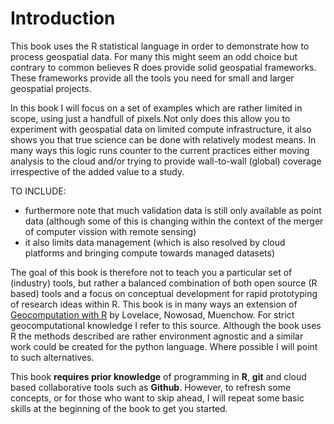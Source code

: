 # Introduction

This book uses the R statistical language in order to demonstrate how to process geospatial data. For many this might seem an odd choice but contrary to common believes R does provide solid geospatial frameworks. These frameworks provide all the tools you need for small and larger geospatial projects.

In this book I will focus on a set of examples which are rather limited in scope, using just a handfull of pixels.Not only does this allow you to experiment with geospatial data on limited compute infrastructure, it also shows you that true science can be done with relatively modest means. In many ways this logic runs counter to the current practices either moving analysis to the cloud and/or trying to provide wall-to-wall (global) coverage irrespective of the added value to a study.

TO INCLUDE:

- furthermore note that much validation data is still only available as point data (although some of this is changing within the context of the merger of computer vission with remote sensing)
- it also limits data management (which is also resolved by cloud platforms and bringing compute towards managed datasets)

The goal of this book is therefore not to teach you a particular set of (industry) tools, but rather a balanced combination of both open source (R based) tools and a focus on conceptual development for rapid prototyping of research ideas within R. This book is in many ways an extension of [Geocomputation with R](https://r.geocompx.org/index.html) by Lovelace, Nowosad, Muenchow. For strict geocomputational knowledge I refer to this source. Although the book uses R the methods described are rather environment agnostic and a similar work could be created for the python language. Where possible I will point to such alternatives.

This book **requires prior knowledge** of programming in **R**, **git** and cloud based collaborative tools such as **Github**. However, to refresh some concepts, or for those who want to skip ahead, I will repeat some basic skills at the beginning of the book to get you started.
